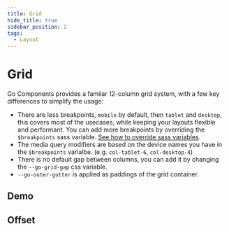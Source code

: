 ```yaml
---
title: Grid
hide_title: true
sidebar_position: 2
tags:
  - Layout
---
```



# Grid

<!-- Description -->

Go Components provides a familar 12-column grid system, with a few key differences to simplify the usage:

- There are less breakpoints, `mobile` by default, then `tablet` and `desktop`, this covers most of the usecases, while keeping your layouts flexible and performant. You can add more breakpoints by overriding the `$breakpoints` sass variable. [See how to override sass variables](../../guides/theming/sass#overriding-sass-variables).
- The media query modifiers are based on the device names you have in the `$breakpoints` varialbe. (e.g. `col-tablet-6`, `col-desktop-4`)
- There is no default gap between columns, you can add it by changing the `--go-grid-gap` css variable.
- `--go-outer-gutter` is applied as paddings of the grid container.

## Demo

<Demo code={demoSource} />

## Offset

<Demo code={offsetDemoSource} />
